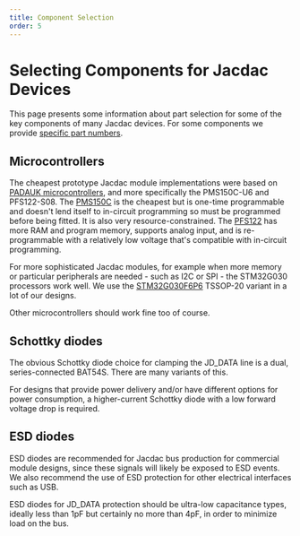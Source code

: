 ```yaml
---
title: Component Selection
order: 5
---
```


# Selecting Components for Jacdac Devices

This page presents some information about part selection for some of the key components of many Jacdac devices. For some components we provide [specific part numbers](https://github.com/jacdac/jacdac-ddk/tree/main/electronics/generic/suggested-components).

## Microcontrollers

The cheapest prototype Jacdac module implementations were based on [PADAUK microcontrollers](http://www.padauk.com.tw/en/product/), and more specifically the PMS150C-U6 and PFS122-S08. The [PMS150C](http://www.padauk.com.tw/en/product/show.aspx?num=17&kind=41) is the cheapest but is one-time programmable and doesn't lend itself to in-circuit programming so must be programmed before being fitted. It is also very resource-constrained. The [PFS122](http://www.padauk.com.tw/en/product/show.aspx?num=141&kind=42) has more RAM and program memory, supports analog input, and is re-programmable with a relatively low voltage that's compatible with in-circuit programming. 

For more sophisticated Jacdac modules, for example when more memory or particular peripherals are needed - such as I2C or SPI - the STM32G030 processors work well. We use the [STM32G030F6P6](https://www.st.com/en/microcontrollers-microprocessors/stm32g030f6.html) TSSOP-20 variant in a lot of our designs.

Other microcontrollers should work fine too of course. 

## Schottky diodes

The obvious Schottky diode choice for clamping the JD_DATA line is a dual, series-connected BAT54S. There are many variants of this. 

For designs that provide power delivery and/or have different options for power consumption, a higher-current Schottky diode with a low forward voltage drop is required. 

## ESD diodes

ESD diodes are recommended for Jacdac bus production for commercial module designs, since these signals will likely be exposed to ESD events. We also recommend the use of ESD protection for other electrical interfaces such as USB. 

ESD diodes for JD_DATA protection should be ultra-low capacitance types, ideally less than 1pF but certainly no more than 4pF, in order to minimize load on the bus. 


